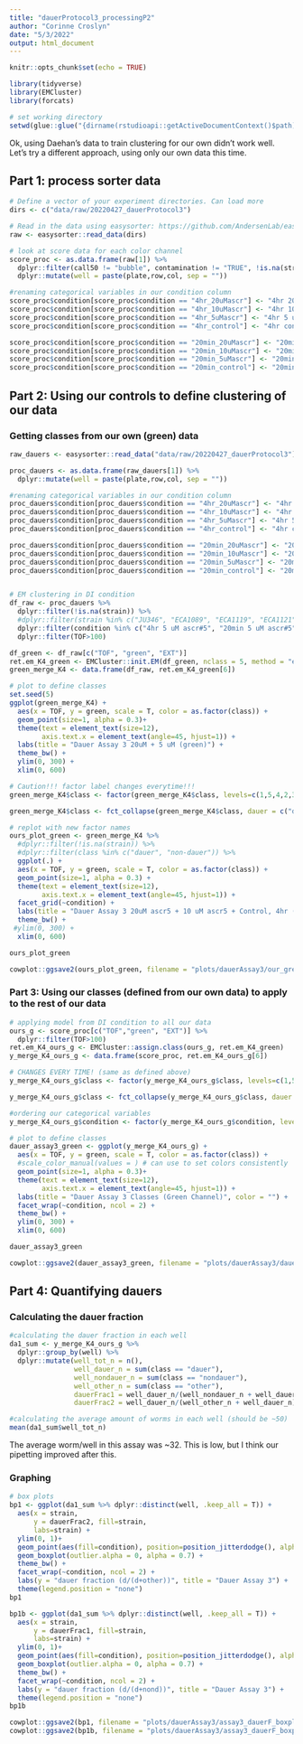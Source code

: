 ```yaml
---
title: "dauerProtocol3_processingP2"
author: "Corinne Croslyn"
date: "5/3/2022"
output: html_document
---
```


```r
knitr::opts_chunk$set(echo = TRUE)
```

```r
library(tidyverse)
library(EMCluster)
library(forcats)

# set working directory
setwd(glue::glue("{dirname(rstudioapi::getActiveDocumentContext()$path)}/.."))
```

Ok, using Daehan's data to train clustering for our own didn't work well. Let's try a different approach, using only our own data this time.

## Part 1: process sorter data 

```r
# Define a vector of your experiment directories. Can load more
dirs <- c("data/raw/20220427_dauerProtocol3") 

# Read in the data using easysorter: https://github.com/AndersenLab/easysorter
raw <- easysorter::read_data(dirs)

# look at score data for each color channel
score_proc <- as.data.frame(raw[1]) %>%
  dplyr::filter(call50 != "bubble", contamination != "TRUE", !is.na(strain), TOF>100) %>%
  dplyr::mutate(well = paste(plate,row,col, sep = ""))

#renaming categorical variables in our condition column
score_proc$condition[score_proc$condition == "4hr_20uMascr"] <- "4hr 20 uM ascr#5"
score_proc$condition[score_proc$condition == "4hr_10uMascr"] <- "4hr 10 uM ascr#5"
score_proc$condition[score_proc$condition == "4hr_5uMascr"] <- "4hr 5 uM ascr#5"
score_proc$condition[score_proc$condition == "4hr_control"] <- "4hr control"

score_proc$condition[score_proc$condition == "20min_20uMascr"] <- "20min 20 uM ascr#5"
score_proc$condition[score_proc$condition == "20min_10uMascr"] <- "20min 10 uM ascr#5"
score_proc$condition[score_proc$condition == "20min_5uMascr"] <- "20min 5 uM ascr#5"
score_proc$condition[score_proc$condition == "20min_control"] <- "20min control"
```

## Part 2: Using our controls to define clustering of our data 

### Getting classes from our own (green) data

```r
raw_dauers <- easysorter::read_data("data/raw/20220427_dauerProtocol3") 

proc_dauers <- as.data.frame(raw_dauers[1]) %>%
  dplyr::mutate(well = paste(plate,row,col, sep = "")) 

#renaming categorical variables in our condition column
proc_dauers$condition[proc_dauers$condition == "4hr_20uMascr"] <- "4hr 20 uM ascr#5"
proc_dauers$condition[proc_dauers$condition == "4hr_10uMascr"] <- "4hr 10 uM ascr#5"
proc_dauers$condition[proc_dauers$condition == "4hr_5uMascr"] <- "4hr 5 uM ascr#5"
proc_dauers$condition[proc_dauers$condition == "4hr_control"] <- "4hr control"

proc_dauers$condition[proc_dauers$condition == "20min_20uMascr"] <- "20min 20 uM ascr#5"
proc_dauers$condition[proc_dauers$condition == "20min_10uMascr"] <- "20min 10 uM ascr#5"
proc_dauers$condition[proc_dauers$condition == "20min_5uMascr"] <- "20min 5 uM ascr#5"
proc_dauers$condition[proc_dauers$condition == "20min_control"] <- "20min control"


# EM clustering in DI condition
df_raw <- proc_dauers %>%
  dplyr::filter(!is.na(strain)) %>%
  #dplyr::filter(strain %in% c("JU346", "ECA1089", "ECA1119", "ECA1121", "NIC166", "ECA1091", "ECA1120", "ECA1122")) %>%
  dplyr::filter(condition %in% c("4hr 5 uM ascr#5", "20min 5 uM ascr#5", "4hr 20 uM ascr#5", "20min 20 uM ascr#5")) %>%
  dplyr::filter(TOF>100)

df_green <- df_raw[c("TOF", "green", "EXT")]
ret.em_K4_green <- EMCluster::init.EM(df_green, nclass = 5, method = "em.EM") 
green_merge_K4 <- data.frame(df_raw, ret.em_K4_green[6])

# plot to define classes
set.seed(5)
ggplot(green_merge_K4) +
  aes(x = TOF, y = green, scale = T, color = as.factor(class)) +
  geom_point(size=1, alpha = 0.3)+
  theme(text = element_text(size=12),
        axis.text.x = element_text(angle=45, hjust=1)) +
  labs(title = "Dauer Assay 3 20uM + 5 uM (green)") +
  theme_bw() + 
  ylim(0, 300) +
  xlim(0, 600)
```

```r
# Caution!!! factor label changes everytime!!!
green_merge_K4$class <- factor(green_merge_K4$class, levels=c(1,5,4,2,3), labels=c("dauer", "non-dauer1","non-dauer2", "other1", "other2"))

green_merge_K4$class <- fct_collapse(green_merge_K4$class, dauer = c("dauer", "other1"), nondauer = c("non-dauer1", "non-dauer2"), other = c("other2"))

# replot with new factor names
ours_plot_green <- green_merge_K4 %>%
  #dplyr::filter(!is.na(strain)) %>%
  #dplyr::filter(class %in% c("dauer", "non-dauer")) %>%
  ggplot(.) +
  aes(x = TOF, y = green, scale = T, color = as.factor(class)) +
  geom_point(size=1, alpha = 0.3) +
  theme(text = element_text(size=12),
        axis.text.x = element_text(angle=45, hjust=1)) +
  facet_grid(~condition) +
  labs(title = "Dauer Assay 3 20uM ascr5 + 10 uM ascr5 + Control, 4hr (green)", color = "") +
  theme_bw() +
 #ylim(0, 300) +
  xlim(0, 600)

ours_plot_green

cowplot::ggsave2(ours_plot_green, filename = "plots/dauerAssay3/our_green_classes.png", width =5, height = 5)
```

### Part 3: Using our classes (defined from our own data) to apply to the rest of our data

```r
# applying model from DI condition to all our data
ours_g <- score_proc[c("TOF","green", "EXT")] %>%
  dplyr::filter(TOF>100)
ret.em_K4_ours_g <- EMCluster::assign.class(ours_g, ret.em_K4_green) 
y_merge_K4_ours_g <- data.frame(score_proc, ret.em_K4_ours_g[6])

# CHANGES EVERY TIME! (same as defined above)
y_merge_K4_ours_g$class <- factor(y_merge_K4_ours_g$class, levels=c(1,5,4,2,3), labels=c("dauer", "non-dauer1","non-dauer2", "other1", "other2"))

y_merge_K4_ours_g$class <- fct_collapse(y_merge_K4_ours_g$class, dauer = c("dauer", "other1"), nondauer = c("non-dauer1", "non-dauer2"), other = c("other2"))

#ordering our categorical variables 
y_merge_K4_ours_g$condition <- factor(y_merge_K4_ours_g$condition, levels = c("20min control","4hr control", "20min 5 uM ascr#5", "4hr 5 uM ascr#5", "20min 10 uM ascr#5", "4hr 10 uM ascr#5", "20min 20 uM ascr#5", "4hr 20 uM ascr#5"), ordered=TRUE)

# plot to define classes
dauer_assay3_green <- ggplot(y_merge_K4_ours_g) +
  aes(x = TOF, y = green, scale = T, color = as.factor(class)) +
  #scale_color_manual(values = ) # can use to set colors consistently
  geom_point(size=1, alpha = 0.3)+
  theme(text = element_text(size=12),
        axis.text.x = element_text(angle=45, hjust=1)) +
  labs(title = "Dauer Assay 3 Classes (Green Channel)", color = "") +
  facet_wrap(~condition, ncol = 2) +
  theme_bw() +
  ylim(0, 300) +
  xlim(0, 600)

dauer_assay3_green

cowplot::ggsave2(dauer_assay3_green, filename = "plots/dauerAssay3/dauer_assay3_clusters_by_condition_green.png", width = 10, height = 10)
```

## Part 4: Quantifying dauers 

### Calculating the dauer fraction
```r
#calculating the dauer fraction in each well
da1_sum <- y_merge_K4_ours_g %>%
  dplyr::group_by(well) %>%
  dplyr::mutate(well_tot_n = n(),
                well_dauer_n = sum(class == "dauer"),
                well_nondauer_n = sum(class == "nondauer"),
                well_other_n = sum(class == "other"),
                dauerFrac1 = well_dauer_n/(well_nondauer_n + well_dauer_n),
                dauerFrac2 = well_dauer_n/(well_other_n + well_dauer_n))

#calculating the average amount of worms in each well (should be ~50)
mean(da1_sum$well_tot_n)
```
The average worm/well in this assay was ~32. This is low, but I think our pipetting improved after this. 

### Graphing
```r
# box plots
bp1 <- ggplot(da1_sum %>% dplyr::distinct(well, .keep_all = T)) +
  aes(x = strain, 
      y = dauerFrac2, fill=strain,
      labs=strain) +
  ylim(0, 1)+
  geom_point(aes(fill=condition), position=position_jitterdodge(), alpha = .7) +
  geom_boxplot(outlier.alpha = 0, alpha = 0.7) +
  theme_bw() + 
  facet_wrap(~condition, ncol = 2) +
  labs(y = "dauer fraction (d/(d+other))", title = "Dauer Assay 3") +
  theme(legend.position = "none")
bp1

bp1b <- ggplot(da1_sum %>% dplyr::distinct(well, .keep_all = T)) +
  aes(x = strain, 
      y = dauerFrac1, fill=strain,
      labs=strain) +
  ylim(0, 1)+
  geom_point(aes(fill=condition), position=position_jitterdodge(), alpha = .7) +
  geom_boxplot(outlier.alpha = 0, alpha = 0.7) +
  theme_bw() + 
  facet_wrap(~condition, ncol = 2) +
  labs(y = "dauer fraction (d/(d+nond))", title = "Dauer Assay 3") +
  theme(legend.position = "none")
bp1b

cowplot::ggsave2(bp1, filename = "plots/dauerAssay3/assay3_dauerF_boxplot1.png", width = 5, height = 10)
cowplot::ggsave2(bp1b, filename = "plots/dauerAssay3/assay3_dauerF_boxplot2.png", width = 5, height = 10)
```
